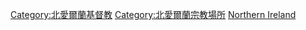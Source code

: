 {{Commons category|Churches in Northern Ireland}}

[[Category:北愛爾蘭基督教|Category:北愛爾蘭基督教]]
[[Category:北愛爾蘭宗教場所|Category:北愛爾蘭宗教場所]]
[[Category:英国教堂|Northern Ireland]]